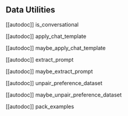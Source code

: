 ## Data Utilities

[[autodoc]] is_conversational

[[autodoc]] apply_chat_template

[[autodoc]] maybe_apply_chat_template

[[autodoc]] extract_prompt

[[autodoc]] maybe_extract_prompt

[[autodoc]] unpair_preference_dataset

[[autodoc]] maybe_unpair_preference_dataset

[[autodoc]] pack_examples
